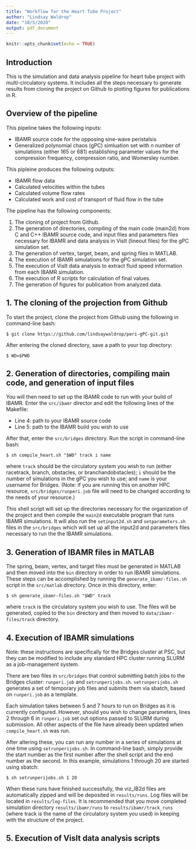 ```yaml
---
title: "Workflow for the Heart Tube Project"
author: "Lindsay Waldrop"
date: "10/5/2020"
output: pdf_document
---
```


```r
knitr::opts_chunk$set(echo = TRUE)
```

## Introduction

This is the simulation and data analysis pipeline for heart tube project with multi-circulatory systems. It includes all the steps necessary to generate results from cloning the project on Github to plotting figures for publications in R. 

## Overview of the pipeline

This pipeline takes the following inputs: 

 * IBAMR source code for the opposing sine-wave peristalsis
 * Generalized polynomial chaos (gPC) simluation set with n number of simulations (either 165 or 681) establishing parameter values for the compression frequency, compression ratio, and Womersley number. 

This pipleine produces the following outputs: 

 * IBAMR flow data
 * Calculated velocities within the tubes
 * Calculated volume flow rates
 * Calculated work and cost of transport of fluid flow in the tube
 
The pipeline has the following components: 

 1. The cloning of project from Github.
 2. The generation of directories, compiling of the main code (main2d) from C and C++ IBAMR source code, and input files and parameters files necessary for IBAMR and data analysis in VisIt (lineout files) for the gPC simulation set. 
 3. The generation of vertex, target, beam, and spring files in MATLAB.
 4. The execution of IBAMR simulations for the gPC simulation set. 
 5. The execution of VisIt data analysis to extract fluid speed information from each IBAMR simulation. 
 6. The execution of R scripts for calculation of final values. 
 7. The generation of figures for publication from analyzed data. 

## 1. The cloning of the projection from Github

To start the project, clone the project from Github using the following in command-line bash: 

`$ git clone https://github.com/lindsaywaldrop/peri-gPC-git.git`

After entering the cloned directory, save a path to your top directory: 

`$ WD=$PWD`

## 2. Generation of directories, compiling main code, and generation of input files

You will then need to set up the IBAMR code to run with your build of IBAMR. Enter the `src/ibamr` director and edit the following lines of the Makefile: 

* Line 4: path to your IBAMR source code
* Line 5: path to the IBAMR build you wish to use

After that, enter the `src/bridges` directory. Run the script in command-line bash: 

`$ sh compile_heart.sh "$WD" track i name`

where  `track` should be the circulatory system you wish to run (either racetrack, branch, obstacles, or branchandobstacles); `i` should be the number of simulations in the gPC you wish to use; and `name` is your username for Bridges. (Note: if you are running this on another HPC resource, `src/bridges/runperi.job` file will need to be changed according to the needs of your resource.)

This shell script will set up the directories necessary for the organization of the project and then compile the `main2d` executable program that runs IBAMR simulations. It will also run the `setinput2d.sh` and `setparameters.sh` files in the `src/bridges` which will set up all the input2d and parameters files necessary to run the the IBAMR simulations. 

## 3. Generation of IBAMR files in MATLAB

The spring, beam, vertex, and target files must be generated in MATLAB and then moved into the `bin` directory in order to run IBAMR simulations. These steps can be accomplished by running the `generate_ibamr-files.sh` script in the `src/matlab` directory. Once in this directory, enter:

`$ sh generate_ibamr-files.sh "$WD" track`

where `track` is the circulatory system you wish to use. The files will be generated, copied to the `bin` directory and then moved to `data/ibamr-files/track` directory. 

## 4. Execution of IBAMR simulations

Note: these instructions are specifically for the Bridges cluster at PSC, but they can be modified to include any standard HPC cluster running SLURM as a job-management system. 

There are two files in `src/bridges` that control submitting batch jobs to the Bridges cluster: `runperi.job` and `setrunperijobs.sh`. `setrunperijobs.sh` generates a set of temporary job files and submits them via sbatch, based on `runperi.job` as a template. 

Each simulation takes between 5 and 7 hours to run on Bridges as it is currently configured. However, should you wish to change parameters, lines 2 through 6 in `runperi.job` set out options passed to SLURM during submission. All other aspects of the file have already been updated when `compile_heart.sh` was run. 

After altering these, you can run any number in a series of simulations at one time using `setrunperijobs.sh`. In command-line bash, simply provide the start number as the first number after the shell script and the end number as the second. In this example, simulations 1 through 20 are started using sbatch:

`$ sh setrunperijobs.sh 1 20`

When these runs have finished successfully, the viz_IB2d files are automatically zipped and will be deposited in `results/runs`. Log files will be located in `results/log-files`. It is recommended that you move completed simulation directory `results/ibamr/runs` to `results/ibamr/track_runs` (where track is the name of the circulatory system you used) in keeping with the structure of the project. 

## 5. Execution of VisIt data analysis scripts



